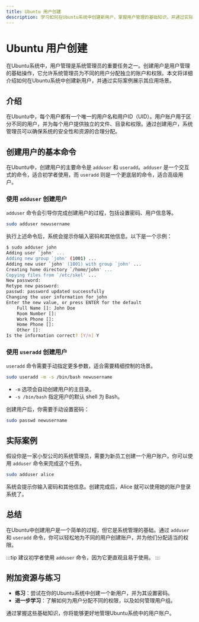 ```yaml
---
title: Ubuntu 用户创建
description: 学习如何在Ubuntu系统中创建新用户，掌握用户管理的基础知识，并通过实际案例加深理解。
---
```


# Ubuntu 用户创建

在Ubuntu系统中，用户管理是系统管理员的重要任务之一。创建用户是用户管理的基础操作，它允许系统管理员为不同的用户分配独立的账户和权限。本文将详细介绍如何在Ubuntu系统中创建新用户，并通过实际案例展示其应用场景。

## 介绍

在Ubuntu中，每个用户都有一个唯一的用户名和用户ID（UID）。用户账户用于区分不同的用户，并为每个用户提供独立的文件、目录和权限。通过创建用户，系统管理员可以确保系统的安全性和资源的合理分配。

## 创建用户的基本命令

在Ubuntu中，创建用户的主要命令是 `adduser` 和 `useradd`。`adduser` 是一个交互式的命令，适合初学者使用，而 `useradd` 则是一个更底层的命令，适合高级用户。

### 使用 `adduser` 创建用户

`adduser` 命令会引导你完成创建用户的过程，包括设置密码、用户信息等。

```bash
sudo adduser newusername
```

执行上述命令后，系统会提示你输入密码和其他信息。以下是一个示例：

```bash
$ sudo adduser john
Adding user `john' ...
Adding new group `john' (1001) ...
Adding new user `john' (1001) with group `john' ...
Creating home directory `/home/john' ...
Copying files from `/etc/skel' ...
New password: 
Retype new password: 
passwd: password updated successfully
Changing the user information for john
Enter the new value, or press ENTER for the default
	Full Name []: John Doe
	Room Number []: 
	Work Phone []: 
	Home Phone []: 
	Other []: 
Is the information correct? [Y/n] Y
```

### 使用 `useradd` 创建用户

`useradd` 命令需要手动指定更多参数，适合需要精细控制的场景。

```bash
sudo useradd -m -s /bin/bash newusername
```

- `-m` 选项会自动创建用户的主目录。
- `-s /bin/bash` 指定用户的默认 shell 为 Bash。

创建用户后，你需要手动设置密码：

```bash
sudo passwd newusername
```

## 实际案例

假设你是一家小型公司的系统管理员，需要为新员工创建一个用户账户。你可以使用 `adduser` 命令来完成这个任务。

```bash
sudo adduser alice
```

系统会提示你输入密码和其他信息。创建完成后，Alice 就可以使用她的账户登录系统了。

## 总结

在Ubuntu中创建用户是一个简单的过程，但它是系统管理的基础。通过 `adduser` 和 `useradd` 命令，你可以轻松地为不同的用户创建账户，并为他们分配适当的权限。

:::tip
建议初学者使用 `adduser` 命令，因为它更直观且易于使用。
:::

## 附加资源与练习

- **练习**：尝试在你的Ubuntu系统中创建一个新用户，并为其设置密码。
- **进一步学习**：了解如何为用户分配不同的权限，以及如何管理用户组。

通过掌握这些基础知识，你将能够更好地管理Ubuntu系统中的用户账户。